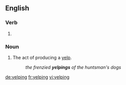 ==English==

===Verb===
{{head|en|present participle}}

# {{present participle of|yelp|lang=en}}

===Noun===
{{en-noun}}

# The act of producing a [[yelp]].
#: ''the frenzied '''yelpings''' of the huntsman's dogs''

[[de:yelping]]
[[fr:yelping]]
[[vi:yelping]]